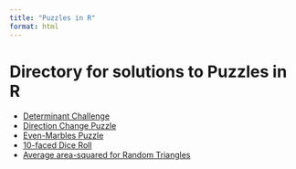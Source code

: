 ```yaml
---
title: "Puzzles in R"
format: html
---
```


# Directory for solutions to Puzzles in R

- [Determinant Challenge](Determinant_of_Random_matrices/index.html)
- [Direction Change Puzzle](Direction_Change_2/index.html)
- [Even-Marbles Puzzle](Even_Marbles/index.html)
- [10-faced Dice Roll](Dice_Roll_LCM/index.html)
- [Average area-squared for Random Triangles](Avg_triangle_area_on_a_lattice/index.html)

